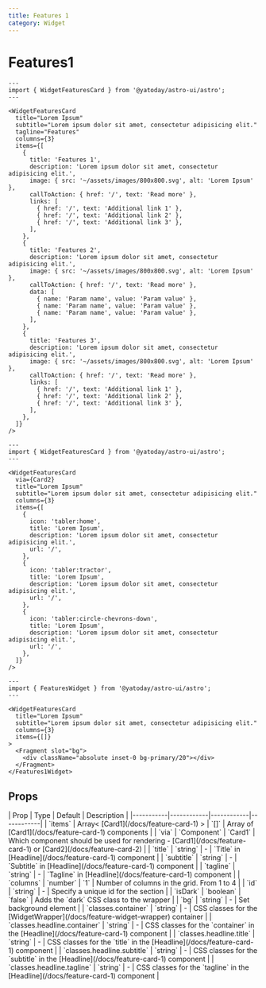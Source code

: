 ```yaml
---
title: Features 1
category: Widget
---
```



# Features1

<div className="space-y-12">
  <Demo title="Full of content">
    <WidgetFeaturesCard
      title="Lorem Ipsum"
      subtitle="Lorem ipsum dolor sit amet, consectetur adipisicing elit."
      tagline="Features"
      columns={3}
      items={[
        {
          title: 'Features 1',
          description: 'Lorem ipsum dolor sit amet, consectetur adipisicing elit.',
          image: { src: '~/assets/images/800x800.svg', alt: 'Lorem Ipsum' },
          callToAction: { href: '/', text: 'Read more' },
          links: [
            { href: '/', text: 'Additional link 1' },
            { href: '/', text: 'Additional link 2' },
            { href: '/', text: 'Additional link 3' },
          ],
        },
        {
          title: 'Features 2',
          description: 'Lorem ipsum dolor sit amet, consectetur adipisicing elit.',
          image: { src: '~/assets/images/800x800.svg', alt: 'Lorem Ipsum' },
          callToAction: { href: '/', text: 'Read more' },
          data: [
            { name: 'Param name', value: 'Param value' },
            { name: 'Param name', value: 'Param value' },
            { name: 'Param name', value: 'Param value' },
          ],
        },
        {
          title: 'Features 3',
          description: 'Lorem ipsum dolor sit amet, consectetur adipisicing elit.',
          image: { src: '~/assets/images/800x800.svg', alt: 'Lorem Ipsum' },
          callToAction: { href: '/', text: 'Read more' },
          links: [
            { href: '/', text: 'Additional link 1' },
            { href: '/', text: 'Additional link 2' },
            { href: '/', text: 'Additional link 3' },
          ],
        },
      ]}
    />
  </Demo>
</div>

```astro
---
import { WidgetFeaturesCard } from '@yatoday/astro-ui/astro';
---

<WidgetFeaturesCard
  title="Lorem Ipsum"
  subtitle="Lorem ipsum dolor sit amet, consectetur adipisicing elit."
  tagline="Features"
  columns={3}
  items={[
    {
      title: 'Features 1',
      description: 'Lorem ipsum dolor sit amet, consectetur adipisicing elit.',
      image: { src: '~/assets/images/800x800.svg', alt: 'Lorem Ipsum' },
      callToAction: { href: '/', text: 'Read more' },
      links: [
        { href: '/', text: 'Additional link 1' },
        { href: '/', text: 'Additional link 2' },
        { href: '/', text: 'Additional link 3' },
      ],
    },
    {
      title: 'Features 2',
      description: 'Lorem ipsum dolor sit amet, consectetur adipisicing elit.',
      image: { src: '~/assets/images/800x800.svg', alt: 'Lorem Ipsum' },
      callToAction: { href: '/', text: 'Read more' },
      data: [
        { name: 'Param name', value: 'Param value' },
        { name: 'Param name', value: 'Param value' },
        { name: 'Param name', value: 'Param value' },
      ],
    },
    {
      title: 'Features 3',
      description: 'Lorem ipsum dolor sit amet, consectetur adipisicing elit.',
      image: { src: '~/assets/images/800x800.svg', alt: 'Lorem Ipsum' },
      callToAction: { href: '/', text: 'Read more' },
      links: [
        { href: '/', text: 'Additional link 1' },
        { href: '/', text: 'Additional link 2' },
        { href: '/', text: 'Additional link 3' },
      ],
    },
  ]}
/>
```

<Demo title="With icons & Card2 for render">
  <WidgetFeaturesCard
    via={Card2}
    title="Lorem Ipsum"
    subtitle="Lorem ipsum dolor sit amet, consectetur adipisicing elit."
    columns={3}
    items={[
      {
        icon: 'tabler:home',
        title: 'Lorem Ipsum',
        description: 'Lorem ipsum dolor sit amet, consectetur adipisicing elit.',
        url: '/',
      },
      {
        icon: 'tabler:tractor',
        title: 'Lorem Ipsum',
        description: 'Lorem ipsum dolor sit amet, consectetur adipisicing elit.',
        url: '/',
      },
      {
        icon: 'tabler:circle-chevrons-down',
        title: 'Lorem Ipsum',
        description: 'Lorem ipsum dolor sit amet, consectetur adipisicing elit.',
        url: '/',
      },
    ]}
  />
</Demo>

```astro
---
import { WidgetFeaturesCard } from '@yatoday/astro-ui/astro';
---

<WidgetFeaturesCard
  via={Card2}
  title="Lorem Ipsum"
  subtitle="Lorem ipsum dolor sit amet, consectetur adipisicing elit."
  columns={3}
  items={[
    {
      icon: 'tabler:home',
      title: 'Lorem Ipsum',
      description: 'Lorem ipsum dolor sit amet, consectetur adipisicing elit.',
      url: '/',
    },
    {
      icon: 'tabler:tractor',
      title: 'Lorem Ipsum',
      description: 'Lorem ipsum dolor sit amet, consectetur adipisicing elit.',
      url: '/',
    },
    {
      icon: 'tabler:circle-chevrons-down',
      title: 'Lorem Ipsum',
      description: 'Lorem ipsum dolor sit amet, consectetur adipisicing elit.',
      url: '/',
    },
  ]}
/>
```

<Demo title="With background">
  <WidgetFeaturesCard
    title="Lorem Ipsum"
    subtitle="Lorem ipsum dolor sit amet, consectetur adipisicing elit."
    columns={3}
    items={[
      {
        icon: 'tabler:home',
        title: 'Lorem Ipsum',
        description: 'Lorem ipsum dolor sit amet, consectetur adipisicing elit.',
        callToAction: { href: '/', text: 'Read more' },
      },
      {
        icon: 'tabler:tractor',
        title: 'Lorem Ipsum',
        description: 'Lorem ipsum dolor sit amet, consectetur adipisicing elit.',
        callToAction: { href: '/', text: 'Read more' },
      },
      {
        icon: 'tabler:circle-chevrons-down',
        title: 'Lorem Ipsum',
        description: 'Lorem ipsum dolor sit amet, consectetur adipisicing elit.',
      },
    ]}
  >
    <Fragment slot="bg">
      <div className="absolute inset-0 bg-primary/20"></div>
    </Fragment>
  </WidgetFeaturesCard>
</Demo>

```astro
---
import { FeaturesWidget } from '@yatoday/astro-ui/astro';
---

<WidgetFeaturesCard
  title="Lorem Ipsum"
  subtitle="Lorem ipsum dolor sit amet, consectetur adipisicing elit."
  columns={3}
  items={[]}
>
  <Fragment slot="bg">
    <div className="absolute inset-0 bg-primary/20"></div>
  </Fragment>
</Features1Widget>
```

## Props

<div className="overflow-x-auto">
  <div className="min-w-xl">
    | Prop | Type | Default | Description |
    |-----------|------------|------------|------------|
    | `items` | Array< [Card1](/docs/feature-card-1) > | `[]` | Array of [Card1](/docs/feature-card-1) components |
    | `via` | `Component` | `Card1` | Which component should be used for rendering - [Card1](/docs/feature-card-1) or [Card2](/docs/feature-card-2) |
    | `title` | `string` | - | `Title` in [Headline](/docs/feature-card-1) component |
    | `subtitle` | `string` | - | `Subtitle` in [Headline](/docs/feature-card-1) component |
    | `tagline` | `string` | - | `Tagline` in [Headline](/docs/feature-card-1) component |
    | `columns` | `number` | `1` | Number of columns in the grid. From 1 to 4 |
    | `id` | `string` | - | Specify a unique id for the section |
    | `isDark` | `boolean` | `false` | Adds the `dark` CSS class to the wrapper |
    | `bg` | `string` | - | Set background element |
    | `classes.container` | `string` | - | CSS classes for the [WidgetWrapper](/docs/feature-widget-wrapper) container |
    | `classes.headline.container` | `string` | - | CSS classes for the `container` in the [Headline](/docs/feature-card-1) component |
    | `classes.headline.title` | `string` | - | CSS classes for the `title` in the [Headline](/docs/feature-card-1) component |
    | `classes.headline.subtitle` | `string` | - | CSS classes for the `subtitle` in the [Headline](/docs/feature-card-1) component |
    | `classes.headline.tagline` | `string` | - | CSS classes for the `tagline` in the [Headline](/docs/feature-card-1) component |
  </div>
</div>
